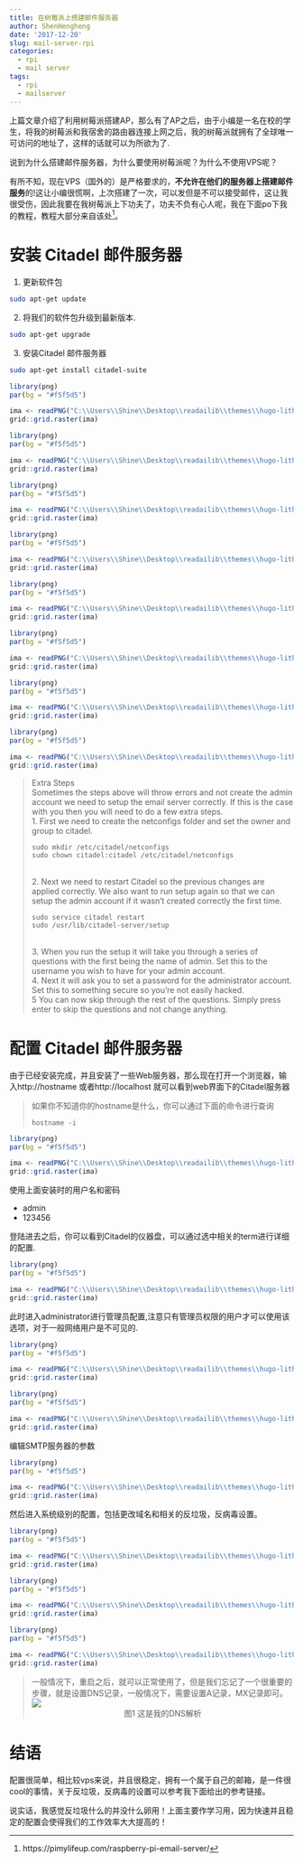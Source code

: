 ```yaml
---
title: 在树莓派上搭建邮件服务器
author: ShenHengheng
date: '2017-12-20'
slug: mail-server-rpi
categories:
  - rpi
  - mail server
tags:
  - rpi
  - mailserver
---
```


上篇文章介绍了利用树莓派搭建AP，那么有了AP之后，由于小编是一名在校的学生，将我的树莓派和我宿舍的路由器连接上网之后，我的树莓派就拥有了全球唯一可访问的地址了，这样的话就可以为所欲为了.

说到为什么搭建邮件服务器，为什么要使用树莓派呢？为什么不使用VPS呢？

有所不知，现在VPS（国外的）是严格要求的，**不允许在他们的服务器上搭建邮件服务**的!这让小编很慌啊，上次搭建了一次，可以发但是不可以接受邮件，这让我很受伤，因此我要在我树莓派上下功夫了，功夫不负有心人呢，我在下面po下我的教程，教程大部分来自该处^[https://pimylifeup.com/raspberry-pi-email-server/]。


#  安装 Citadel 邮件服务器

1. 更新软件包

```bash
sudo apt-get update
```

2. 将我们的软件包升级到最新版本.

```bash
sudo apt-get upgrade
```

3. 安装Citadel 邮件服务器

```bash
sudo apt-get install citadel-suite
```


```r

library(png)
par(bg = "#f5f5d5")

ima <- readPNG("C:\\Users\\Shine\\Desktop\\readailib\\themes\\hugo-lithium-theme\\static\\images\\01-Configuring-citadel-server-.png")
grid::grid.raster(ima)
```


```r

library(png)
par(bg = "#f5f5d5")

ima <- readPNG("C:\\Users\\Shine\\Desktop\\readailib\\themes\\hugo-lithium-theme\\static\\images\\02-Select-authentication-mode.png")
grid::grid.raster(ima)
```



```r

library(png)
par(bg = "#f5f5d5")

ima <- readPNG("C:\\Users\\Shine\\Desktop\\readailib\\themes\\hugo-lithium-theme\\static\\images\\03-Select-admin-username.png")
grid::grid.raster(ima)
```


```r

library(png)
par(bg = "#f5f5d5")

ima <- readPNG("C:\\Users\\Shine\\Desktop\\readailib\\themes\\hugo-lithium-theme\\static\\images\\04-Select-admin-password.png")
grid::grid.raster(ima)
```



```r

library(png)
par(bg = "#f5f5d5")

ima <- readPNG("C:\\Users\\Shine\\Desktop\\readailib\\themes\\hugo-lithium-theme\\static\\images\\05-Select-Web-Server.png")
grid::grid.raster(ima)
```

```r

library(png)
par(bg = "#f5f5d5")

ima <- readPNG("C:\\Users\\Shine\\Desktop\\readailib\\themes\\hugo-lithium-theme\\static\\images\\06-Select-HTTP-Port.png")
grid::grid.raster(ima)
```



```r

library(png)
par(bg = "#f5f5d5")

ima <- readPNG("C:\\Users\\Shine\\Desktop\\readailib\\themes\\hugo-lithium-theme\\static\\images\\07-Select-HTTPS-Port.png")
grid::grid.raster(ima)
```

```r

library(png)
par(bg = "#f5f5d5")

ima <- readPNG("C:\\Users\\Shine\\Desktop\\readailib\\themes\\hugo-lithium-theme\\static\\images\\08-Select-Language.png")
grid::grid.raster(ima)
```


> Extra Steps \
Sometimes the steps above will throw errors and not create the admin account we need to setup the email server correctly. If this is the case with you then you will need to do a few extra steps.\
1. First we need to create the netconfigs folder and set the owner and group to citadel. 
<pre class="bash"><code class="hljs">sudo mkdir /etc/citadel/netconfigs
sudo chown citadel:citadel /etc/citadel/netconfigs</code></pre>\
2. Next we need to restart Citadel so the previous changes are applied correctly. We also want to run setup again so that we can setup the admin account if it wasn’t created correctly the first time. 
<pre class="bash"><code class="hljs">sudo service citadel restart
sudo /usr/lib/citadel-server/setup</code></pre>\
3. When you run the setup it will take you through a series of questions with the first being the name of admin. Set this to the username you wish to have for your admin account. \
4. Next it will ask you to set a password for the administrator account. Set this to something secure so you’re not easily hacked. \
5 You can now skip through the rest of the questions. Simply press enter to skip the questions and not change anything.



# 配置 Citadel 邮件服务器

由于已经安装完成，并且安装了一些Web服务器，那么现在打开一个浏览器，输入http://hostname 或者http://localhost 就可以看到web界面下的Citadel服务器

> 如果你不知道你的hostname是什么，你可以通过下面的命令进行查询
<pre class="bash"><code class="hljs">hostname -i</code></pre>



```r

library(png)
par(bg = "#f5f5d5")

ima <- readPNG("C:\\Users\\Shine\\Desktop\\readailib\\themes\\hugo-lithium-theme\\static\\images\\09-Citadel-Login.png")
grid::grid.raster(ima)
```

使用上面安装时的用户名和密码

- admin
- 123456

登陆进去之后，你可以看到Citadel的仪器盘，可以通过选中相关的term进行详细的配置.


```r

library(png)
par(bg = "#f5f5d5")

ima <- readPNG("C:\\Users\\Shine\\Desktop\\readailib\\themes\\hugo-lithium-theme\\static\\images\\10-Citadel-Dashboard.png")
grid::grid.raster(ima)
```


此时进入administrator进行管理员配置,注意只有管理员权限的用户才可以使用该选项，对于一般网络用户是不可见的.

```r

library(png)
par(bg = "#f5f5d5")

ima <- readPNG("C:\\Users\\Shine\\Desktop\\readailib\\themes\\hugo-lithium-theme\\static\\images\\11-Citadel-Admin-menu.png")
grid::grid.raster(ima)
```

```r

library(png)
par(bg = "#f5f5d5")

ima <- readPNG("C:\\Users\\Shine\\Desktop\\readailib\\themes\\hugo-lithium-theme\\static\\images\\12-Citadel-Site-config-general.png")
grid::grid.raster(ima)
```


编辑SMTP服务器的参数

```r

library(png)
par(bg = "#f5f5d5")

ima <- readPNG("C:\\Users\\Shine\\Desktop\\readailib\\themes\\hugo-lithium-theme\\static\\images\\13-SMTP-config.png")
grid::grid.raster(ima)
```

然后进入系统级别的配置，包括更改域名和相关的反垃圾，反病毒设置。

```r

library(png)
par(bg = "#f5f5d5")

ima <- readPNG("C:\\Users\\Shine\\Desktop\\readailib\\themes\\hugo-lithium-theme\\static\\images\\11b-Citadel-Admin-menu.png")
grid::grid.raster(ima)
```

```r

library(png)
par(bg = "#f5f5d5")

ima <- readPNG("C:\\Users\\Shine\\Desktop\\readailib\\themes\\hugo-lithium-theme\\static\\images\\11c-Citadel-Admin-menu.png")
grid::grid.raster(ima)
```


```r

library(png)
par(bg = "#f5f5d5")

ima <- readPNG("C:\\Users\\Shine\\Desktop\\readailib\\themes\\hugo-lithium-theme\\static\\images\\14-Local-host-aliases.png")
grid::grid.raster(ima)
```

> 一般情况下，重启之后，就可以正常使用了，但是我们忘记了一个很重要的步骤，就是设置DNS记录，一般情况下，需要设置A记录，MX记录即可。
<img src="http://olrs8j04a.bkt.clouddn.com/17-12-20/11642203.jpg"> <center class="cap"><caption>图1 这是我的DNS解析</caption></center>


# 结语

配置很简单，相比较vps来说，并且很稳定，拥有一个属于自己的邮箱，是一件很cool的事情，关于反垃圾，反病毒的设置可以参考我下面给出的参考链接。

说实话，我感觉反垃圾什么的并没什么卵用！上面主要作学习用，因为快速并且稳定的配置会使得我们的工作效率大大提高的！





